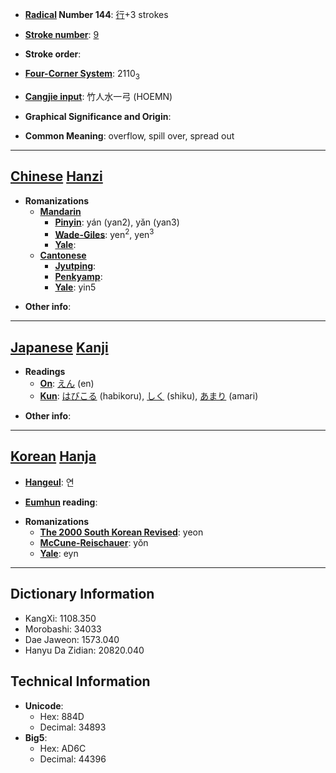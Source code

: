 * '''[[Wiktionary:Chinese radical index| Radical]] Number 144''': [[Wiktionary:Chinese radical index 行|行]]+3 strokes

* '''[[Wiktionary:Chinese total strokes index|Stroke number]]''': [[Wiktionary:Chinese total strokes index 9|9]]

* '''Stroke order''': 

* '''[[Wiktionary:Chinese four corner index|Four-Corner System]]''': 2110<sub>3</sub>

* '''[[Wiktionary:Chinese Cangjie index|Cangjie input]]''': 竹人水一弓 (HOEMN)

* '''Graphical Significance and Origin''': 

* '''Common Meaning''': overflow, spill over, spread out

----

== [[Chinese]] [[Hanzi]] ==

* '''Romanizations'''
** '''[[Mandarin]]'''
*** '''[[Pinyin]]''': yán (yan2), yǎn (yan3)
*** '''[[Wade-Giles]]''': yen<sup>2</sup>, yen<sup>3</sup>
*** '''[[Yale]]''': 
** '''[[Cantonese]]'''
*** '''[[Jyutping]]''':
*** '''[[Penkyamp]]''': 
*** '''[[Yale]]''': yin5

* '''Other info''': 

----

== [[Japanese]] [[Kanji]] ==

* '''Readings'''
** '''[[On]]''': [[えん]] (en)
** '''[[Kun]]''': [[はびこる]] (habikoru), [[しく]] (shiku), [[あまり]] (amari)

* '''Other info''':  

----

== [[Korean]] [[Hanja]] ==

* '''[[Hangeul]]''': 연

* '''[[Eumhun]] reading''': 

* '''Romanizations'''
** '''[[The 2000 South Korean Revised Romanization|The 2000 South Korean Revised]]''': yeon
** '''[[McCune-Reischauer]]''': yŏn
** '''[[Yale]]''': eyn

----

== Dictionary Information ==

* KangXi: 1108.350
* Morobashi: 34033
* Dae Jaweon: 1573.040
* Hanyu Da Zidian: 20820.040

== Technical Information ==

* '''Unicode''':
** Hex: 884D
** Decimal: 34893
* '''Big5''':
** Hex: AD6C
** Decimal: 44396